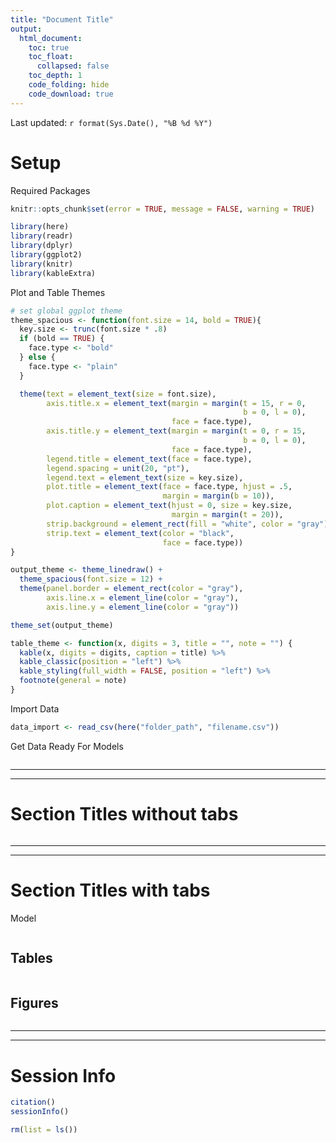 ```yaml
---
title: "Document Title"
output: 
  html_document:
    toc: true
    toc_float:
      collapsed: false
    toc_depth: 1
    code_folding: hide
    code_download: true
---
```


Last updated: `r format(Sys.Date(), "%B %d %Y")`

# Setup

Required Packages

```r
knitr::opts_chunk$set(error = TRUE, message = FALSE, warning = TRUE)

library(here)
library(readr)
library(dplyr)
library(ggplot2)
library(knitr)
library(kableExtra)
```

Plot and Table Themes

```r
# set global ggplot theme
theme_spacious <- function(font.size = 14, bold = TRUE){
  key.size <- trunc(font.size * .8)
  if (bold == TRUE) {
    face.type <- "bold"
  } else {
    face.type <- "plain"
  }

  theme(text = element_text(size = font.size),
        axis.title.x = element_text(margin = margin(t = 15, r = 0,
                                                    b = 0, l = 0),
                                    face = face.type),
        axis.title.y = element_text(margin = margin(t = 0, r = 15,
                                                    b = 0, l = 0),
                                    face = face.type),
        legend.title = element_text(face = face.type),
        legend.spacing = unit(20, "pt"),
        legend.text = element_text(size = key.size),
        plot.title = element_text(face = face.type, hjust = .5,
                                  margin = margin(b = 10)),
        plot.caption = element_text(hjust = 0, size = key.size,
                                    margin = margin(t = 20)),
        strip.background = element_rect(fill = "white", color = "gray"),
        strip.text = element_text(color = "black",
                                  face = face.type))
}

output_theme <- theme_linedraw() + 
  theme_spacious(font.size = 12) + 
  theme(panel.border = element_rect(color = "gray"),
        axis.line.x = element_line(color = "gray"),
        axis.line.y = element_line(color = "gray"))

theme_set(output_theme)

table_theme <- function(x, digits = 3, title = "", note = "") {
  kable(x, digits = digits, caption = title) %>%
  kable_classic(position = "left") %>%
  kable_styling(full_width = FALSE, position = "left") %>%
  footnote(general = note)
}
```

Import Data

```r
data_import <- read_csv(here("folder_path", "filename.csv"))
```

Get Data Ready For Models

```r

```

------------------------------------------------------------------------

------------------------------------------------------------------------

# Section Titles without tabs

```r

```

------------------------------------------------------------------------

------------------------------------------------------------------------

# Section Titles with tabs {.tabset .tabset-pills}

Model

```r

```

## Tables

```r

```

## Figures

```r

```

------------------------------------------------------------------------

------------------------------------------------------------------------

# Session Info

```r
citation()
sessionInfo()
```

```r
rm(list = ls())
```
